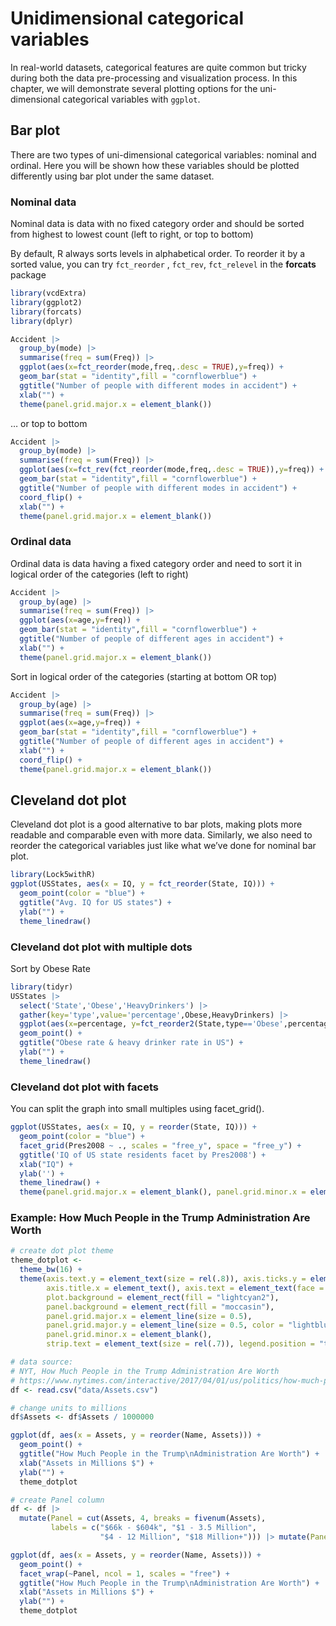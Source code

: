# Unidimensional categorical variables

In real-world datasets, categorical features are quite common but tricky during both the data pre-processing and visualization process. In this chapter, we will demonstrate several plotting options for the uni-dimensional categorical variables with ``ggplot``.

## Bar plot

There are two types of uni-dimensional categorical variables: nominal and ordinal. Here you will be shown how these variables should be plotted differently using bar plot under the same dataset.

### Nominal data

Nominal data is data with no fixed category order and should be sorted from highest to lowest count (left to right, or top to bottom)

By default, R always sorts levels in alphabetical order. To reorder it by a sorted value, you can try ``fct_reorder`` , ``fct_rev``, ``fct_relevel`` in the **forcats** package

```r
library(vcdExtra)
library(ggplot2)
library(forcats)
library(dplyr)

Accident |>
  group_by(mode) |>
  summarise(freq = sum(Freq)) |>
  ggplot(aes(x=fct_reorder(mode,freq,.desc = TRUE),y=freq)) +
  geom_bar(stat = "identity",fill = "cornflowerblue") +
  ggtitle("Number of people with different modes in accident") +
  xlab("") +
  theme(panel.grid.major.x = element_blank())
```

… or top to bottom

```r
Accident |>
  group_by(mode) |>
  summarise(freq = sum(Freq)) |>
  ggplot(aes(x=fct_rev(fct_reorder(mode,freq,.desc = TRUE)),y=freq)) +
  geom_bar(stat = "identity",fill = "cornflowerblue") +
  ggtitle("Number of people with different modes in accident") +
  coord_flip() +
  xlab("") +
  theme(panel.grid.major.x = element_blank())

```


### Ordinal data

Ordinal data is data having a fixed category order and need to sort it in logical order of the categories (left to right)

```r
Accident |>
  group_by(age) |>
  summarise(freq = sum(Freq)) |>
  ggplot(aes(x=age,y=freq)) +
  geom_bar(stat = "identity",fill = "cornflowerblue") +
  ggtitle("Number of people of different ages in accident") +
  xlab("") +
  theme(panel.grid.major.x = element_blank())

```

Sort in logical order of the categories (starting at bottom OR top)

```r
Accident |>
  group_by(age) |>
  summarise(freq = sum(Freq)) |>
  ggplot(aes(x=age,y=freq)) +
  geom_bar(stat = "identity",fill = "cornflowerblue") +
  ggtitle("Number of people of different ages in accident") +
  xlab("") +
  coord_flip() +
  theme(panel.grid.major.x = element_blank())

```

## Cleveland dot plot

Cleveland dot plot is a good alternative to bar plots, making plots more readable and comparable even with more data. Similarly, we also need to reorder the categorical variables just like what we've done for nominal bar plot.

```r
library(Lock5withR)
ggplot(USStates, aes(x = IQ, y = fct_reorder(State, IQ))) +
  geom_point(color = "blue") +
  ggtitle("Avg. IQ for US states") +
  ylab("") +
  theme_linedraw()

```

### Cleveland dot plot with multiple dots

Sort by Obese Rate

```r
library(tidyr)
USStates |>
  select('State','Obese','HeavyDrinkers') |>
  gather(key='type',value='percentage',Obese,HeavyDrinkers) |>
  ggplot(aes(x=percentage, y=fct_reorder2(State,type=='Obese',percentage,.desc=FALSE), color = type)) +
  geom_point() +
  ggtitle("Obese rate & heavy drinker rate in US") +
  ylab("") +
  theme_linedraw()
```

### Cleveland dot plot with facets

You can split the graph into small multiples using facet_grid().

```r
ggplot(USStates, aes(x = IQ, y = reorder(State, IQ))) +
  geom_point(color = "blue") +
  facet_grid(Pres2008 ~ ., scales = "free_y", space = "free_y") +
  ggtitle('IQ of US state residents facet by Pres2008') +
  xlab("IQ") +
  ylab('') +
  theme_linedraw() +
  theme(panel.grid.major.x = element_blank(), panel.grid.minor.x = element_blank())
```

### Example: How Much People in the Trump Administration Are Worth


```r
# create dot plot theme
theme_dotplot <- 
  theme_bw(16) +
  theme(axis.text.y = element_text(size = rel(.8)), axis.ticks.y = element_blank(),
        axis.title.x = element_text(), axis.text = element_text(face = "bold"),
        plot.background = element_rect(fill = "lightcyan2"),
        panel.background = element_rect(fill = "moccasin"),
        panel.grid.major.x = element_line(size = 0.5),
        panel.grid.major.y = element_line(size = 0.5, color = "lightblue"),
        panel.grid.minor.x = element_blank(),
        strip.text = element_text(size = rel(.7)), legend.position = "top")

# data source:
# NYT, How Much People in the Trump Administration Are Worth
# https://www.nytimes.com/interactive/2017/04/01/us/politics/how-much-people-in-the-trump-administration-are-worth-financial-disclosure.html
df <- read.csv("data/Assets.csv")

# change units to millions
df$Assets <- df$Assets / 1000000

ggplot(df, aes(x = Assets, y = reorder(Name, Assets))) +
  geom_point() +
  ggtitle("How Much People in the Trump\nAdministration Are Worth") +
  xlab("Assets in Millions $") +
  ylab("") +
  theme_dotplot
```

```r
# create Panel column
df <- df |> 
  mutate(Panel = cut(Assets, 4, breaks = fivenum(Assets),
         labels = c("$66k - $604k", "$1 - 3.5 Million",
                    "$4 - 12 Million", "$18 Million+"))) |> mutate(Panel = fct_rev(Panel))

ggplot(df, aes(x = Assets, y = reorder(Name, Assets))) +
  geom_point() +
  facet_wrap(~Panel, ncol = 1, scales = "free") +
  ggtitle("How Much People in the Trump\nAdministration Are Worth") +
  xlab("Assets in Millions $") +
  ylab("") +
  theme_dotplot
```



